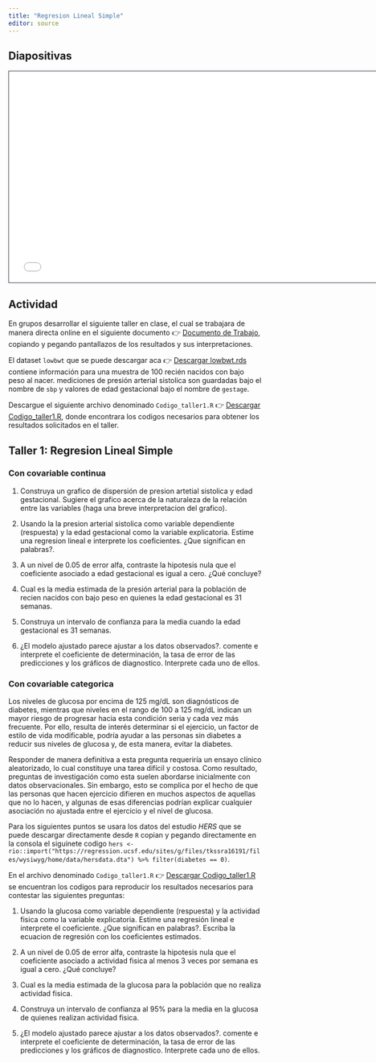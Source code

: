 ```yaml
---
title: "Regresion Lineal Simple"
editor: source
---
```


## Diapositivas

```{=html}
<iframe class="slide-deck" src="/diapositivas/RLSM.html" height="420" width="747" style="border: 1px solid #2e3846;"></iframe>
```

## Actividad

En grupos desarrollar el siguiente taller en clase, el cual se trabajara de manera directa online en el siguiente documento 👉 [Documento de Trabajo](https://docs.google.com/document/d/1PY8HqA_WJRxLfvw7tueUCnLf6b3OXlQFvYFI7MWhcr4/edit?usp=sharing), copiando y pegando pantallazos de los resultados y sus interpretaciones.

El dataset `lowbwt` que se puede descargar aca 👉 [Descargar lowbwt.rds](lowbwt.rds) contiene información para una muestra de 100 recién nacidos con bajo peso al nacer. mediciones de presión arterial sistolica son guardadas bajo el nombre de `sbp` y valores de edad gestacional bajo el nombre de `gestage`.

Descargue el siguiente archivo denominado `Codigo_taller1.R` 👉 [Descargar Codigo_taller1.R](codigo_taller1.R), donde encontrara los codigos necesarios para obtener los resultados solicitados en el taller.

## Taller 1: Regresion Lineal Simple

### Con covariable continua

1.  Construya un grafico de dispersión de presion artetial sistolica y edad gestacional. Sugiere el grafico acerca de la naturaleza de la relación entre las variables (haga una breve interpretacion del grafico).

2.  Usando la la presion arterial sistolica como variable dependiente (respuesta) y la edad gestacional como la variable explicatoria. Estime una regresion lineal e interprete los coeficientes. ¿Que significan en palabras?.

3.  A un nivel de 0.05 de error alfa, contraste la hipotesis nula que el coeficiente asociado a edad gestacional es igual a cero. ¿Qué concluye?

4.  Cual es la media estimada de la presión arterial para la población de recien nacidos con bajo peso en quienes la edad gestacional es 31 semanas.

5.  Construya un intervalo de confianza para la media cuando la edad gestacional es 31 semanas.

6.  ¿El modelo ajustado parece ajustar a los datos observados?. comente e interprete el coeficiente de determinación, la tasa de error de las predicciones y los gráficos de diagnostico. Interprete cada uno de ellos.

### Con covariable categorica

Los niveles de glucosa por encima de 125 mg/dL son diagnósticos de diabetes, mientras que niveles en el rango de 100 a 125 mg/dL indican un mayor riesgo de progresar hacia esta condición seria y cada vez más frecuente. Por ello, resulta de interés determinar si el ejercicio, un factor de estilo de vida modificable, podría ayudar a las personas sin diabetes a reducir sus niveles de glucosa y, de esta manera, evitar la diabetes.

Responder de manera definitiva a esta pregunta requeriría un ensayo clínico aleatorizado, lo cual constituye una tarea difícil y costosa. Como resultado, preguntas de investigación como esta suelen abordarse inicialmente con datos observacionales. Sin embargo, esto se complica por el hecho de que las personas que hacen ejercicio difieren en muchos aspectos de aquellas que no lo hacen, y algunas de esas diferencias podrían explicar cualquier asociación no ajustada entre el ejercicio y el nivel de glucosa.

Para los siguientes puntos se usara los datos del estudio *HERS* que se puede descargar directamente desde `R` copian y pegando directamente en la consola el siguinete codigo `hers <- rio::import("https://regression.ucsf.edu/sites/g/files/tkssra16191/files/wysiwyg/home/data/hersdata.dta") %>% filter(diabetes == 0)`.

En el archivo denominado `Codigo_taller1.R` 👉 [Descargar Codigo_taller1.R](codigo_taller1.R) se encuentran los codigos para reproducir los resultados necesarios para contestar las siguientes preguntas:

1.  Usando la glucosa como variable dependiente (respuesta) y la actividad fisica como la variable explicatoria. Estime una regresión lineal e interprete el coeficiente. ¿Que significan en palabras?. Escriba la ecuacion de regresión con los coeficientes estimados.

2.  A un nivel de 0.05 de error alfa, contraste la hipotesis nula que el coeficiente asociado a actividad fisica al menos 3 veces por semana es igual a cero. ¿Qué concluye?

3.  Cual es la media estimada de la glucosa para la población que no realiza actividad fisica.

4.  Construya un intervalo de confianza al 95% para la media en la glucosa de quienes realizan actividad fisica.

5.  ¿El modelo ajustado parece ajustar a los datos observados?. comente e interprete el coeficiente de determinación, la tasa de error de las predicciones y los gráficos de diagnostico. Interprete cada uno de ellos.
